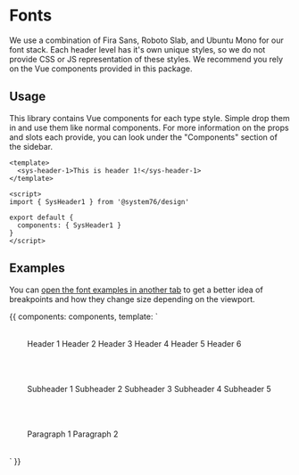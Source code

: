 

<Meta title="Documentation|Font" />

# Fonts

We use a combination of Fira Sans, Roboto Slab, and Ubuntu Mono for our font
stack. Each header level has it's own unique styles, so we do not provide CSS
or JS representation of these styles. We recommend you rely on the Vue
components provided in this package.

## Usage

This library contains Vue components for each type style. Simple drop them in
and use them like normal components. For more information on the props and slots
each provide, you can look under the "Components" section of the sidebar.

```vue
<template>
  <sys-header-1>This is header 1!</sys-header-1>
</template>

<script>
import { SysHeader1 } from '@system76/design'

export default {
  components: { SysHeader1 }
}
</script>
```

## Examples

You can [open the font examples in another tab](/iframe.html?id=documentation-font--font-examples)
to get a better idea of breakpoints and how they change size depending on the
viewport.

<Story name="font-examples">
  {{
    components: components,
    template: `
      <div style="display:flex;flex-wrap:wrap;">
        <div style="margin:2rem;">
          <sys-header-1>Header 1</sys-header-1>
          <sys-header-2>Header 2</sys-header-2>
          <sys-header-3>Header 3</sys-header-3>
          <sys-header-4>Header 4</sys-header-4>
          <sys-header-5>Header 5</sys-header-5>
          <sys-header-6>Header 6</sys-header-6>
        </div>
        <div style="margin:2rem;">
          <sys-subheader-1>Subheader 1</sys-subheader-1>
          <sys-subheader-2>Subheader 2</sys-subheader-2>
          <sys-subheader-3>Subheader 3</sys-subheader-3>
          <sys-subheader-4>Subheader 4</sys-subheader-4>
          <sys-subheader-5>Subheader 5</sys-subheader-5>
        </div>
        <div style="margin:2rem;">
          <sys-paragraph-1>Paragraph 1</sys-paragraph-1>
          <sys-paragraph-2>Paragraph 2</sys-paragraph-2>
        </div>
      </div>
    `
  }}
</Story>
